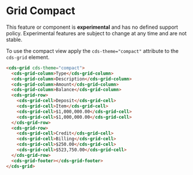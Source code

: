 
<Meta title="Data Grid (Preview)/Compact" />

# Grid Compact

<cds-alert-group status="danger" cds-layout="m-b:lg">
  <cds-alert>
    This feature or component is <strong>experimental</strong> and has no defined support policy. Experimental features
    are subject to change at any time and are not stable.
  </cds-alert>
</cds-alert-group>

To use the compact view apply the `cds-theme="compact"` attribute to the `cds-grid` element.

<Story id="stories-grid--compact" />

```html
<cds-grid cds-theme="compact">
  <cds-grid-column>Type</cds-grid-column>
  <cds-grid-column>Description</cds-grid-column>
  <cds-grid-column>Amount</cds-grid-column>
  <cds-grid-column>Balance</cds-grid-column>
  <cds-grid-row>
    <cds-grid-cell>Deposit</cds-grid-cell>
    <cds-grid-cell>Item</cds-grid-cell>
    <cds-grid-cell>$1,000,000.00</cds-grid-cell>
    <cds-grid-cell>$1,000,000.00</cds-grid-cell>
  </cds-grid-row>
  <cds-grid-row>
    <cds-grid-cell>Credit</cds-grid-cell>
    <cds-grid-cell>Billing</cds-grid-cell>
    <cds-grid-cell>$250.00</cds-grid-cell>
    <cds-grid-cell>$523,750.00</cds-grid-cell>
  </cds-grid-row>
  <cds-grid-footer></cds-grid-footer>
</cds-grid>
```
